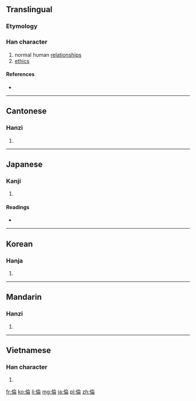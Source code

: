 {{also|伦|倫}}
==Translingual==

===Etymology===
{{Han compound|人|侖|c1=s|c2=p|ls=psc}}

===Han character===
{{Han char|rn=9|rad=人|as=08|sn=10|four=2822<sub>7</sub>|canj=人人一月 (OOMB)}}

# normal human [[relationships]]
# [[ethics]]

====References====
* {{Han ref|kx=0109.030|dkj=00793|dj=0232.010|hdz=10181.010|uh=502B|ud=20523|bh=ADDB|bd=44507}}

----

==Cantonese==

===Hanzi===
{{yue-hanzi|jyut=|y=[[leun4]]|sim=伦}}

# {{defn|lang=yue|sort=人08}}

----

==Japanese==

===Kanji===
{{ja-kanji|grade=c|rs=人08}}

# {{defn|lang=ja|sort=人08}}

====Readings====
* {{ja-readings|on=[[りん]] (rin)|kun=[[たぐい]] (tagui), [[ついで]] (tsuide), [[みち]] (michi)}}

----

==Korean==

===Hanja===
{{ko-hanja|hangeul=륜|rv=ryun|mr=ryun}}

# {{defn|lang=ko|sort=人08}}

----

==Mandarin==

===Hanzi===
{{cmn-hanzi|sim=伦|pin=[[lún]] ([[lun2]]), [[wō]] ([[wo1]]), [[wǒ]] ([[wo3]])|wg=[[lun2|lun<sup>2</sup>]], [[wo1|wo<sup>1</sup>]], [[wo3|wo<sup>3</sup>]]}}

# {{defn|lang=cmn|sort=人08}}

----

==Vietnamese==

===Han character===
{{vi-hantu|[[luân]], [[luồn]], [[lùn]], [[lụm]]|rs=人08}}

# {{defn|lang=vi|sort=人08}}

[[fr:倫]]
[[ko:倫]]
[[li:倫]]
[[mg:倫]]
[[ja:倫]]
[[pl:倫]]
[[zh:倫]]
